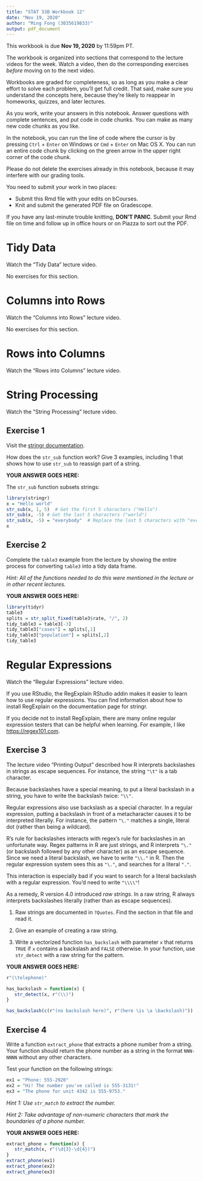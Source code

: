 ```yaml
---
title: "STAT 33B Workbook 12"
date: "Nov 19, 2020"
author: "Ming Fong (3035619833)"
output: pdf_document
---
```


This workbook is due __Nov 19, 2020__ by 11:59pm PT.

The workbook is organized into sections that correspond to the lecture videos
for the week. Watch a video, then do the corresponding exercises _before_
moving on to the next video.

Workbooks are graded for completeness, so as long as you make a clear effort to
solve each problem, you'll get full credit. That said, make sure you understand
the concepts here, because they're likely to reappear in homeworks, quizzes,
and later lectures.

As you work, write your answers in this notebook. Answer questions with
complete sentences, and put code in code chunks. You can make as many new code
chunks as you like.

In the notebook, you can run the line of code where the cursor is by pressing
`Ctrl` + `Enter` on Windows or `Cmd` + `Enter` on Mac OS X. You can run an
entire code chunk by clicking on the green arrow in the upper right corner of
the code chunk. 

Please do not delete the exercises already in this notebook, because it may
interfere with our grading tools.

You need to submit your work in two places:

* Submit this Rmd file with your edits on bCourses.
* Knit and submit the generated PDF file on Gradescope.

If you have any last-minute trouble knitting, **DON'T PANIC**. Submit your Rmd
file on time and follow up in office hours or on Piazza to sort out the PDF.


Tidy Data
=========

Watch the "Tidy Data" lecture video.

No exercises for this section.



Columns into Rows
=================

Watch the "Columns into Rows" lecture video.

No exercises for this section.



Rows into Columns
=================

Watch the "Rows into Columns" lecture video.



String Processing
=================

Watch the "String Processing" lecture video.


## Exercise 1

Visit the [stringr documentation](https://stringr.tidyverse.org/).

How does the `str_sub` function work? Give 3 examples, including 1 that shows
how to use `str_sub` to reassign part of a string.

**YOUR ANSWER GOES HERE:**

The `str_sub` function subsets strings:
```r
library(stringr)
x = "Hello world"
str_sub(x, 1, 5)  # Get the first 5 characters ("Hello")
str_sub(x, -5) # Get the last 5 characters ("world")
str_sub(x, -5) = "everybody"  # Replace the last 5 characters with "everybody"
x
```

## Exercise 2

Complete the `table3` example from the lecture by showing the entire process
for converting `table3` into a tidy data frame.

_Hint: All of the functions needed to do this were mentioned in the lecture or
in other recent lectures._

**YOUR ANSWER GOES HERE:**

```r
library(tidyr)
table3
splits = str_split_fixed(table3$rate, "/", 2)
tidy_table3 = table3[-3]
tidy_table3["cases"] = splits[,1]
tidy_table3["population"] = splits[,2]
tidy_table3
```

Regular Expressions
===================

Watch the "Regular Expressions" lecture video.

If you use RStudio, the RegExplain RStudio addin makes it easier to learn how
to use regular expressions. You can find information about how to install
RegExplain on the documentation page for stringr.

If you decide not to install RegExplain, there are many online regular
expression testers that can be helpful when learning. For example, I like
<https://regex101.com>.


## Exercise 3

The lecture video "Printing Output" described how R interprets backslashes in
strings as escape sequences. For instance, the string `"\t"` is a tab
character.

Because backslashes have a special meaning, to put a literal backslash in a
string, you have to write the backslash twice: `"\\"`.

Regular expressions also use backslash as a special character. In a regular
expression, putting a backslash in front of a metacharacter causes it to be
interpreted literally. For instance, the pattern `"\."` matches a single,
literal dot (rather than being a wildcard).

R's rule for backslashes interacts with regex's rule for backslashes in an
unfortunate way. Regex patterns in R are just strings, and R interprets `"\."`
(or backslash followed by any other character) as an escape sequence. Since we
need a literal backslash, we have to write `"\\."` in R. Then the regular
expression system sees this as `"\."`, and searches for a literal `"."`.

This interaction is especially bad if you want to search for a literal
backslash with a regular expression. You'd need to write `"\\\\"`!

As a remedy, R version 4.0 introduced _raw strings_. In a raw string, R always
interprets backslashes literally (rather than as escape sequences).

1. Raw strings are documented in `?Quotes`. Find the section in that file and
   read it. 

2. Give an example of creating a raw string.

3. Write a vectorized function `has_backslash` with parameter `x` that returns
   `TRUE` if `x` contains a backslash and `FALSE` otherwise. In your function,
   use `str_detect` with a raw string for the pattern.

**YOUR ANSWER GOES HERE:**

```r
r"(\telephone)"

has_backslash = function(x) {
   str_detect(x, r"(\\)")
}

has_backslash(c(r"(no backslash here)", r"(here \is \a \backslash)"))
```

## Exercise 4

Write a function `extract_phone` that extracts a phone number from a string.
Your function should return the phone number as a string in the format
`NNN-NNNN` without any other characters.

Test your function on the following strings:

```r
ex1 = "Phone: 555-2920"
ex2 = "Hi! The number you've called is 555-3131!"
ex3 = "The phone for unit 4342 is 555-9753."
```

_Hint 1: Use `str_match` to extract the number._

_Hint 2: Take advantage of non-numeric characters that mark the boundaries of a
phone number._

**YOUR ANSWER GOES HERE:**

```r
extract_phone = function(x) {
   str_match(x, r"(\d{3}-\d{4})")
}
extract_phone(ex1)
extract_phone(ex2)
extract_phone(ex3)
```
